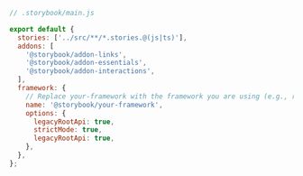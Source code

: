 ```js
// .storybook/main.js

export default {
  stories: ['../src/**/*.stories.@(js|ts)'],
  addons: [
    '@storybook/addon-links',
    '@storybook/addon-essentials',
    '@storybook/addon-interactions',
  ],
  framework: {
    // Replace your-framework with the framework you are using (e.g., react-webpack5, vue3-webpack5)
    name: '@storybook/your-framework',
    options: {
      legacyRootApi: true,
      strictMode: true,
      legacyRootApi: true,
    },
  },
};
```
